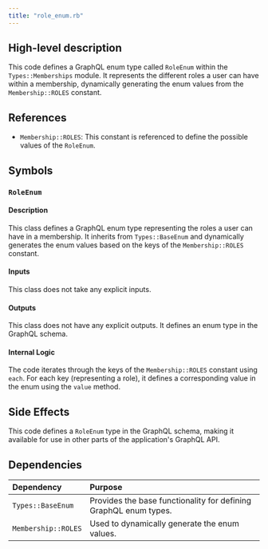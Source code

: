 ```yaml
---
title: "role_enum.rb"
---
```


## High-level description
This code defines a GraphQL enum type called `RoleEnum` within the `Types::Memberships` module. It represents the different roles a user can have within a membership, dynamically generating the enum values from the `Membership::ROLES` constant.

## References
- `Membership::ROLES`: This constant is referenced to define the possible values of the `RoleEnum`.

## Symbols
### `RoleEnum`
#### Description
This class defines a GraphQL enum type representing the roles a user can have in a membership. It inherits from `Types::BaseEnum` and dynamically generates the enum values based on the keys of the `Membership::ROLES` constant.

#### Inputs
This class does not take any explicit inputs.

#### Outputs
This class does not have any explicit outputs. It defines an enum type in the GraphQL schema.

#### Internal Logic
The code iterates through the keys of the `Membership::ROLES` constant using `each`. For each key (representing a role), it defines a corresponding value in the enum using the `value` method.

## Side Effects
This code defines a `RoleEnum` type in the GraphQL schema, making it available for use in other parts of the application's GraphQL API.

## Dependencies
| Dependency | Purpose |
|:-----------|:--------|
| `Types::BaseEnum` | Provides the base functionality for defining GraphQL enum types. |
| `Membership::ROLES` | Used to dynamically generate the enum values. |
